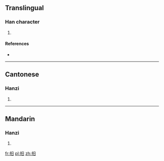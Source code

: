 ==Translingual==

===Han character===
{{Han char|rn=64|rad=手|as=04|sn=7|four=5600<sub>0</sub>|canj=手日 (QA)|ids=⿰[[扌]][[日]]}}

# {{defn|Han|sort=手04}}

====References====
* {{Han ref|kx=0420.160|dkj=11870|dj=0767.180|hdz=31837.020|uh=6287|ud=25223|bh=CAEC|bd=51948}}

----

==Cantonese==

===Hanzi===
{{yue-hanzi|jyut=[[wat6]]|y=wat6}}

# {{defn|lang=yue|sort=手04}}

----

==Mandarin==

===Hanzi===
{{cmn-hanzi|pin=[[hú]] ([[hu2]]), [[gǔ]] ([[gu3]]), [[jué]] ([[jue2]])|wg=hu<sup>2</sup>, ku<sup>3</sup>, chüeh<sup>2</sup>}}

# {{defn|lang=cmn|sort=手04}}

[[fr:抇]]
[[pl:抇]]
[[zh:抇]]